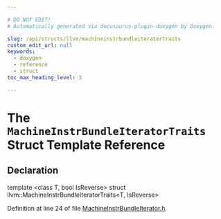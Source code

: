 ```yaml
---

# DO NOT EDIT!
# Automatically generated via docusaurus-plugin-doxygen by Doxygen.

slug: /api/structs/llvm/machineinstrbundleiteratortraits
custom_edit_url: null
keywords:
  - doxygen
  - reference
  - struct
toc_max_heading_level: 3

---
```





# The `MachineInstrBundleIteratorTraits` Struct Template Reference

<DoxygenPage pluginConfig={pluginConfig}>



## Declaration

<CodeBlock>template &lt;class T, bool IsReverse&gt;
struct llvm::MachineInstrBundleIteratorTraits&lt;T, IsReverse&gt;</CodeBlock>


Definition at line 24 of file <a href="/docs/api/files/include/include/llvm/include/llvm/codegen/machineinstrbundleiterator-h">MachineInstrBundleIterator.h</a>.

</DoxygenPage>
